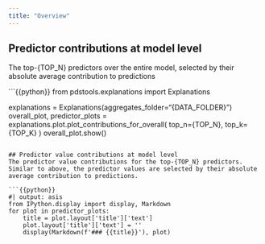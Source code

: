 ```yaml
---
title: "Overview"
---
```


## Predictor contributions at model level
The top-{TOP_N} predictors over the entire model, selected by their absolute average contribution to predictions

```{{python}}
from pdstools.explanations import Explanations

explanations = Explanations(aggregates_folder="{DATA_FOLDER}")
overall_plot, predictor_plots = explanations.plot.plot_contributions_for_overall(
    top_n={TOP_N}, 
    top_k={TOP_K}
)
overall_plot.show()
```

## Predictor value contributions at model level
The predictor value contributions for the top-{TOP_N} predictors. Similar to above, the predictor values are selected by their absolute average contribution to predictions.

```{{python}}
#| output: asis
from IPython.display import display, Markdown
for plot in predictor_plots:
    title = plot.layout['title']['text']
    plot.layout['title']['text'] = ''
    display(Markdown(f'### {{title}}'), plot)
    
```